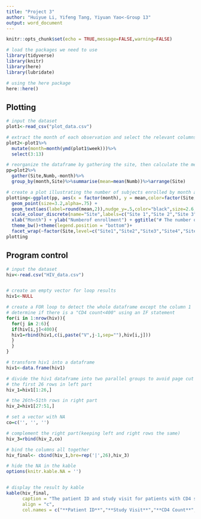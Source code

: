 ```yaml
---
title: "Project 3"
author: "Huiyue Li, Yifeng Tang, Yiyuan Yao<-Group 13"
output: word_document
---
```


```r
knitr::opts_chunk$set(echo = TRUE,message=FALSE,warning=FALSE)
```

```r
# load the packages we need to use
library(tidyverse)
library(knitr)
library(here)
library(lubridate)

# using the here package 
here::here()
```

## Plotting
```r
# input the dataset
plot1<-read_csv("plot_data.csv")

# extract the month of each observation and select the relevant columns
plot2<-plot1%>%
  mutate(month=month(ymd(plot1$week)))%>%
  select(3:13)

# reorganize the dataframe by gathering the site, then calculate the mean by month and site
pp=plot2%>%
  gather(Site,Numb,-month)%>%
  group_by(month,Site)%>%summarise(mean=mean(Numb))%>%arrange(Site)

# create a plot illustrating the number of subjects enrolled by month and site
plotting<-ggplot(pp, aes(x = factor(month), y = mean,color=factor(Site,level=c("Site1","Site2","Site3","Site4","Site5","Site6","Site7","Site8","Site9","Site10")))) + 
  geom_point(size=3.2,alpha=.75) + 
  geom_text(aes(label=round(mean,2)),nudge_y=.5,color="black",size=2.6,check_overlap = T)+
  scale_colour_discrete(name="Site",labels=c("Site 1","Site 2","Site 3","Site 4","Site 5","Site 6","Site 7","Site 8","Site 9","Site 10"))+
  xlab("Month") + ylab("Numberof enrollment") + ggtitle("# The number of subjects enrolled by month and site")+
  theme_bw()+theme(legend.position = "bottom")+
  facet_wrap(~factor(Site,level=c("Site1","Site2","Site3","Site4","Site5","Site6","Site7","Site8","Site9","Site10")),nrow = 5,ncol = 2,scales = "free_x")
plotting
```


## Program control
```r
# input the dataset
hiv<-read.csv("HIV_data.csv")


# create an empty vector for loop results
hiv1<-NULL

# create a FOR loop to detect the whole dataframe except the column 1
# determine if there is a "CD4 count<400" using an IF statement
for(i in 1:nrow(hiv)){
  for(j in 2:6){
  if(hiv[i,j]<400){
  hiv1=rbind(hiv1,c(i,paste("V",j-1,sep=""),hiv[i,j]))
  }
  }
}

# transform hiv1 into a dataframe
hiv1<-data.frame(hiv1)

# divide the hiv1 dataframe into two parallel groups to avoid page cut
# the first 26 rows in left part
hiv_1=hiv1[1:26,] 

# the 26th~51th rows in right part
hiv_2=hiv1[27:51,] 

# set a vector with NA
co=c('', '', '') 

# complement the right part(keeping left and right rows the same)
hiv_3=rbind(hiv_2,co)

# bind the columns all together
hiv_final<- cbind(hiv_1,bre=rep('|',26),hiv_3)

# hide the NA in the kable
options(knitr.kable.NA = '')


# display the result by kable
kable(hiv_final,
      caption = "The patient ID and study visit for patients with CD4 smaller than 400",
      align = "c",
      col.names = c("**Patient ID**","**Study Visit**","**CD4 Count**","**|**","**Patient ID**","**Study Visit**","**CD4 Count**"))
```

